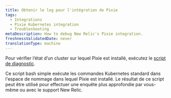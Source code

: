 ```yaml
---
title: Obtenir le log pour l'intégration de Pixie
tags:
  - Integrations
  - Pixie Kubernetes integration
  - Troubleshooting
metaDescription: How to debug New Relic's Pixie integration.
freshnessValidatedDate: never
translationType: machine
---
```


Pour vérifier l’état d’un cluster sur lequel Pixie est installé, exécutez le [script de diagnostic](https://github.com/newrelic-experimental/k8s-diag-utilities/tree/main/pixie-diag).

Ce script bash simple exécute les commandes Kubernetes standard dans l'espace de nommage dans lequel Pixie est installé. Le résultat de ce script peut être utilisé pour effectuer une enquête plus approfondie par vous-même ou avec le support New Relic.